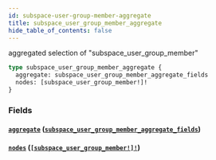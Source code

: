 ```yaml
---
id: subspace-user-group-member-aggregate
title: subspace_user_group_member_aggregate
hide_table_of_contents: false
---
```



aggregated selection of "subspace_user_group_member"

```graphql
type subspace_user_group_member_aggregate {
  aggregate: subspace_user_group_member_aggregate_fields
  nodes: [subspace_user_group_member!]!
}
```


### Fields

#### [`aggregate`](#) ([`subspace_user_group_member_aggregate_fields`](../objects/subspace-user-group-member-aggregate-fields))




#### [`nodes`](#) ([`[subspace_user_group_member!]!`](../objects/subspace-user-group-member))






